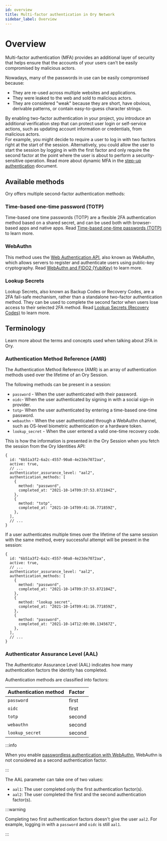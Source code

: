 ```yaml
---
id: overview
title: Multi-factor authentication in Ory Network
sidebar_label: Overview
---
```


# Overview

Multi-factor authentication (MFA) provides an additional layer of security that helps ensure that the accounts of your users can't
be easily compromised by malicious actors.

Nowadays, many of the passwords in use can be easily compromised because:

- They are re-used across multiple websites and applications.
- They were leaked to the web and sold to malicious actors.
- They are considered "weak" because they are short, have obvious, derivable patterns, or contain easy-to-guess character strings.

By enabling two-factor authentication in your project, you introduce an additional verification step that can protect user login
or self-service actions, such as updating account information or credentials, from malicious actors.  
For example, you might decide to require a user to log in with two factors right at the start of the session. Alternatively, you
could allow the user to start the session by logging in with the first factor and only require the second factor at the point
where the user is about to perform a security-sensitive operation. Read more about dynamic MFA in the
[step-up authentication](https://www.ory.sh/docs/kratos/mfa/step-up-authentication) document.

## Available methods

Ory offers multiple second-factor authentication methods:

### Time-based one-time password (TOTP)

Time-based one time passwords (TOTP) are a flexible 2FA authentication method based on a shared secret, and can be used both with
browser-based apps and native apps. Read [Time-based one-time passwords (TOTP)](./15_totp.mdx) to learn more.

### WebAuthn

This method uses the [Web Authentication API](https://developer.mozilla.org/en-US/docs/Web/API/Web_Authentication_API), also known
as WebAuthn, which allows servers to register and authenticate users using public-key cryptography. Read
[WebAuthn and FIDO2 (YubiKey)](./20_webauthn-fido-yubikey.mdx) to learn more.

### Lookup Secrets

Lookup Secrets, also known as Backup Codes or Recovery Codes, are a 2FA fail-safe mechanism, rather than a standalone two-factor
authentication method. They can be used to complete the second factor when users lose access to their selected 2FA method. Read
[Lookup Secrets (Recovery Codes)](./25_lookup-secrets.mdx) to learn more.

## Terminology

Learn more about the terms and concepts used when talking about 2FA in Ory.

### Authentication Method Reference (AMR)

The Authentication Method Reference (AMR) is an array of authentication methods used over the lifetime of an Ory Session.

The following methods can be present in a session:

- `password` - When the user authenticated with their password.
- `oidc`- When the user authenticated by signing in with a social sign-in provider.
- `totp`- When the user authenticated by entering a time-based one-time password.
- `webauthn` - When the user authenticated through a WebAuthn channel, such as OS-level biometric authentication or a hardware
  token.
- `lookup_secret` - When the user entered a valid one-time recovery code.

This is how the information is presented in the Ory Session when you fetch the session from the Ory Identities API:

```json5 title="Sample Ory Session JSON payload"
{
  id: "6b51a3f2-6a2c-4557-90a8-4e23de7072aa",
  active: true,
  // ...
  authenticator_assurance_level: "aal2",
  authentication_methods: [
    {
      method: "password",
      completed_at: "2021-10-14T09:37:53.872104Z",
    },
    {
      method: "totp",
      completed_at: "2021-10-14T09:41:16.771859Z",
    },
  ],
  // ...
}
```

If a user authenticates multiple times over the lifetime of the same session with the same method, every successful attempt will
be present in the session:

```json5 title="Sample Ory Session JSON Payload"
{
  id: "6b51a3f2-6a2c-4557-90a8-4e23de7072aa",
  active: true,
  // ...
  authenticator_assurance_level: "aal2",
  authentication_methods: [
    {
      method: "password",
      completed_at: "2021-10-14T09:37:53.872104Z",
    },
    {
      method: "lookup_secret",
      completed_at: "2021-10-14T09:41:16.771859Z",
    },
    {
      method: "password",
      completed_at: "2021-10-14T12:00:00.134567Z",
    },
  ],
  // ...
}
```

### Authenticator Assurance Level (AAL)

The Authenticator Assurance Level (AAL) indicates how many authentication factors the identity has completed.

Authentication methods are classified into factors:

| Authentication method | Factor |
| :-------------------- | :----- |
| `password`            | first  |
| `oidc`                | first  |
| `totp`                | second |
| `webauthn`            | second |
| `lookup_secret`       | second |

:::info

When you enable [passwordless authentication with WebAuthn](../passwordless/01_webauthn.mdx), WebAuthn is not considered as a
second authentication factor.

:::

The AAL parameter can take one of two values:

- `aal1`: The user completed only the first authentication factor(s).
- `aal2`: The user completed the first and the second authentication factor(s).

:::warning

Completing two first authentication factors doesn't give the user `aal2`. For example, logging in with a `password` and `oidc` is
still `aal1`.

:::
